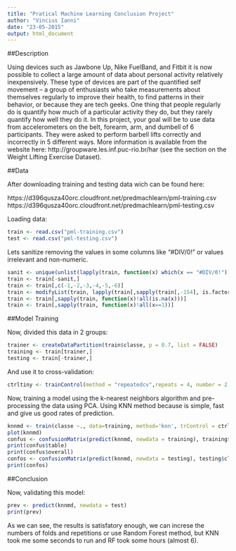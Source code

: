 ```yaml
---
title: "Pratical Machine Learning Conclusion Project"
author: "Vincius Ianni"
date: "23-05-2015"
output: html_document
---
```


##Description

Using devices such as Jawbone Up, Nike FuelBand, and Fitbit it is now possible to collect a large amount of data about personal activity relatively inexpensively. These type of devices are part of the quantified self movement – a group of enthusiasts who take measurements about themselves regularly to improve their health, to find patterns in their behavior, or because they are tech geeks. One thing that people regularly do is quantify how much of a particular activity they do, but they rarely quantify how well they do it. In this project, your goal will be to use data from accelerometers on the belt, forearm, arm, and dumbell of 6 participants. They were asked to perform barbell lifts correctly and incorrectly in 5 different ways. More information is available from the website here: http://groupware.les.inf.puc-rio.br/har (see the section on the Weight Lifting Exercise Dataset). 

##Data

After downloading training and testing data wich can be found here: 

https://d396qusza40orc.cloudfront.net/predmachlearn/pml-training.csv
https://d396qusza40orc.cloudfront.net/predmachlearn/pml-testing.csv

Loading data:

```r
train <- read.csv("pml-training.csv")
test <- read.csv("pml-testing.csv")
```

Lets sanitize removing the values in some columns like "#DIV/0!" or values irrelevant and non-numeric.

```r
sanit <- unique(unlist(lapply(train, function(x) which(x == "#DIV/0!"))))
train <- train[-sanit,]
train <- train[,c(-1,-2,-3,-4,-5,-6)]
train <- modifyList(train, lapply(train[,sapply(train[,-154], is.factor)], as.numeric))
train <- train[,sapply(train, function(x)!all(is.na(x)))]
train <- train[,sapply(train, function(x)!all(x==1))]
```


##Model Training

Now, divided this data in 2 groups:

```r
trainer <- createDataPartition(train$classe, p = 0.7, list = FALSE)
training <- train[trainer,]
testing <- train[-trainer,]
```

And use it to cross-validation:

```r
ctrltiny <- trainControl(method = "repeatedcv",repeats = 4, number = 2, allowParallel=TRUE)
```

Now, training a model using the k-nearest neighbors algorithm and pre-processing the data using PCA.
Using KNN method because is simple, fast and give us good rates of prediction.

```r
knnmd <- train(classe ~., data=training, method='knn', trControl = ctrltiny, preProcess=c("pca"))
plot(knnmd)
confus <- confusionMatrix(predict(knnmd, newdata = training), training$classe)
print(confus$table)
print(confus$overall)
confos <- confusionMatrix(predict(knnmd, newdata = testing), testing$classe)
print(confos)
```


##Conclusion

Now, validating this model:

```r
prev <- predict(knnmd, newdata = test)
print(prev)
```

As we can see, the results is satisfatory enough, we can increse the numbers of folds and repetitions or use Random Forest method, but KNN took me some seconds to run and RF took some hours (almost 6).

